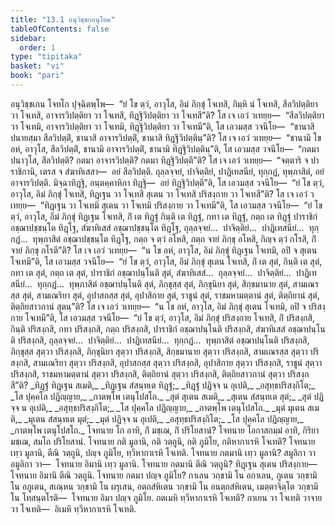 ```yaml
---
title: "13.1 อนุวิชฺชกอนุโยค"
tableOfContents: false
sidebar:
  order: 1
type: "tipitaka"
basket: "vi"
book: "pari"
---
```



<DynamicBreadcrumb />

<Division number="360" book="pari">

<Paragraph number="1792" book="pari">
อนุวิชฺชเกน โจทโก ปุจฺฉิตพฺโพ—  “ยํ โข ตฺวํ, อาวุโส, อิมํ ภิกฺขุํ โจเทสิ, กิมฺหิ นํ โจเทสิ, สีลวิปตฺติยา วา โจเทสิ, อาจารวิปตฺติยา วา โจเทสิ, ทิฏฺฐิวิปตฺติยา วา โจเทสี”ติ? โส เจ เอวํ วเทยฺย—  “สีลวิปตฺติยา วา โจเทมิ, อาจารวิปตฺติยา วา โจเทมิ, ทิฏฺฐิวิปตฺติยา วา โจเทมี”ติ, โส เอวมสฺส วจนีโย—  “ชานาสิ ปนายสฺมา สีลวิปตฺติํ, ชานาสิ อาจารวิปตฺติํ, ชานาสิ ทิฏฺฐิวิปตฺตินฺ”ติ? โส เจ เอวํ วเทยฺย—  “ชานามิ โข อหํ, อาวุโส, สีลวิปตฺติํ, ชานามิ อาจารวิปตฺติํ, ชานามิ ทิฏฺฐิวิปตฺตินฺ”ติ, โส เอวมสฺส วจนีโย—  “กตมา ปนาวุโส, สีลวิปตฺติ? กตมา อาจารวิปตฺติ? กตมา ทิฏฺฐิวิปตฺตี”ติ? โส เจ เอวํ วเทยฺย—  “จตฺตาริ จ ปาราชิกานิ, เตรส จ สํฆาทิเสสา—  อยํ สีลวิปตฺติ. ถุลฺลจฺจยํ, ปาจิตฺติยํ, ปาฏิเทสนียํ, ทุกฺกฏํ, ทุพฺภาสิตํ, อยํ อาจารวิปตฺติ. มิจฺฉาทิฏฺฐิ, อนฺตคฺคาหิกา ทิฏฺฐิ—  อยํ ทิฏฺฐิวิปตฺตี”ติ, โส เอวมสฺส วจนีโย—  “ยํ โข ตฺวํ, อาวุโส, อิมํ ภิกฺขุํ โจเทสิ, ทิฏฺเฐน วา โจเทสิ สุเตน วา โจเทสิ ปริสงฺกาย วา โจเทสี”ติ? โส เจ เอวํ วเทยฺย—  “ทิฏฺเฐน วา โจเทมิ สุเตน วา โจเทมิ ปริสงฺกาย วา โจเทมี”ติ, โส เอวมสฺส วจนีโย—  “ยํ โข ตฺวํ, อาวุโส, อิมํ ภิกฺขุํ ทิฏฺเฐน โจเทสิ, กิํ เต ทิฏฺฐํ กินฺติ เต ทิฏฺฐํ, กทา เต ทิฏฺฐํ, กตฺถ เต ทิฏฺฐํ ปาราชิกํ อชฺฌาปชฺชนฺโต ทิฏฺโฐ, สํฆาทิเสสํ อชฺฌาปชฺชนฺโต ทิฏฺโฐ, ถุลฺลจฺจยํ…  ปาจิตฺติยํ…  ปาฏิเทสนียํ…  ทุกฺกฏํ…  ทุพฺภาสิตํ อชฺฌาปชฺชนฺโต ทิฏฺโฐ, กตฺถ จ ตฺวํ อโหสิ, กตฺถ จายํ ภิกฺขุ อโหสิ, กิญฺจ ตฺวํ กโรสิ, กิํ จายํ ภิกฺขุ กโรตี”ติ? โส เจ เอวํ วเทยฺย—  “น โข อหํ, อาวุโส, อิมํ ภิกฺขุํ ทิฏฺเฐน โจเทมิ, อปิ จ สุเตน โจเทมี”ติ, โส เอวมสฺส วจนีโย—  “ยํ โข ตฺวํ, อาวุโส, อิมํ ภิกฺขุํ สุเตน โจเทสิ, กิํ เต สุตํ, กินฺติ เต สุตํ, กทา เต สุตํ, กตฺถ เต สุตํ, ปาราชิกํ อชฺฌาปนฺโนติ สุตํ, สํฆาทิเสสํ…  ถุลฺลจฺจยํ…  ปาจิตฺติยํ…  ปาฏิเทสนียํ…  ทุกฺกฏํ…  ทุพฺภาสิตํ อชฺฌาปนฺโนติ สุตํ, ภิกฺขุสฺส สุตํ, ภิกฺขุนิยา สุตํ, สิกฺขมานาย สุตํ, สามเณรสฺส สุตํ, สามเณริยา สุตํ, อุปาสกสฺส สุตํ, อุปาสิกาย สุตํ, ราชูนํ สุตํ, ราชมหามตฺตานํ สุตํ, ติตฺถิยานํ สุตํ, ติตฺถิยสาวกานํ สุตนฺ”ติ? โส เจ เอวํ วเทยฺย—  “น โข อหํ, อาวุโส, อิมํ ภิกฺขุํ สุเตน โจเทมิ, อปิ จ ปริสงฺกาย โจเทมี”ติ, โส เอวมสฺส วจนีโย—  “ยํ โข ตฺวํ, อาวุโส, อิมํ ภิกฺขุํ ปริสงฺกาย โจเทสิ, กิํ ปริสงฺกสิ, กินฺติ ปริสงฺกสิ, กทา ปริสงฺกสิ, กตฺถ ปริสงฺกสิ, ปาราชิกํ อชฺฌาปนฺโนติ ปริสงฺกสิ, สํฆาทิเสสํ อชฺฌาปนฺโนติ ปริสงฺกสิ, ถุลฺลจฺจยํ…  ปาจิตฺติยํ…  ปาฏิเทสนียํ…  ทุกฺกฏํ…  ทุพฺภาสิตํ อชฺฌาปนฺโนติ ปริสงฺกสิ, ภิกฺขุสฺส สุตฺวา ปริสงฺกสิ, ภิกฺขุนิยา สุตฺวา ปริสงฺกสิ, สิกฺขมานาย สุตฺวา ปริสงฺกสิ, สามเณรสฺส สุตฺวา ปริสงฺกสิ, สามเณริยา สุตฺวา ปริสงฺกสิ, อุปาสกสฺส สุตฺวา ปริสงฺกสิ, อุปาสิกาย สุตฺวา ปริสงฺกสิ, ราชูนํ สุตฺวา ปริสงฺกสิ, ราชมหามตฺตานํ สุตฺวา ปริสงฺกสิ, ติตฺถิยานํ สุตฺวา ปริสงฺกสิ, ติตฺถิยสาวกานํ สุตฺวา ปริสงฺกสี”ติ?
</Paragraph>

</Division>
<Division number="361" book="pari">

<Paragraph number="1793" type="verses" book="pari">
_ทิฏฺฐํ ทิฏฺเฐน สเมติ,_  
_ทิฏฺเฐน สํสนฺทเต ทิฏฺฐํ;_  
_ทิฏฺฐํ ปฏิจฺจ น อุเปติ,_  
_อสุทฺธปริสงฺกิโต;_  
_โส ปุคฺคโล ปฏิญฺญาย,_  
_กาตพฺโพ เตนุโปสโถ._  

</Paragraph>

<Paragraph number="1794" type="verses" book="pari">
_สุตํ สุเตน สเมติ,_  
_สุเตน สํสนฺทเต สุตํ;_  
_สุตํ ปฏิจฺจ น อุเปติ,_  
_อสุทฺธปริสงฺกิโต;_  
_โส ปุคฺคโล ปฏิญฺญาย,_  
_กาตพฺโพ เตนุโปสโถ._  

</Paragraph>

<Paragraph number="1795" type="verses" book="pari">
_มุตํ มุเตน สเมติ,_  
_มุเตน สํสนฺทเต มุตํ;_  
_มุตํ ปฏิจฺจ น อุเปติ,_  
_อสุทฺธปริสงฺกิโต;_  
_โส ปุคฺคโล ปฏิญฺญาย,_  
_กาตพฺโพ เตนุโปสโถ._  

</Paragraph>

</Division>
<Division number="362" book="pari">

<Paragraph number="1796" book="pari">
โจทนาย โก อาทิ, กิํ มชฺเฌ, กิํ ปริโยสานํ? โจทนาย โอกาสกมฺมํ อาทิ, กิริยา มชฺเฌ, สมโถ ปริโยสานํ. โจทนาย กติ มูลานิ, กติ วตฺถูนิ, กติ ภูมิโย, กติหากาเรหิ โจเทติ? โจทนาย เทฺว มูลานิ, ตีณิ วตฺถูนิ, ปญฺจ ภูมิโย, ทฺวีหากาเรหิ โจเทติ. โจทนาย กตมานิ เทฺว มูลานิ? สมูลิกา วา อมูลิกา วา—  โจทนาย อิมานิ เทฺว มูลานิ. โจทนาย กตมานิ ตีณิ วตฺถูนิ? ทิฏฺเฐน สุเตน ปริสงฺกาย—  โจทนาย อิมานิ ตีณิ วตฺถูนิ. โจทนาย กตมา ปญฺจ ภูมิโย? กาเลน วกฺขามิ โน อกาเลน, ภูเตน วกฺขามิ โน อภูเตน, สเณฺหน วกฺขามิ โน ผรุเสน, อตฺถสํหิเตน วกฺขามิ โน อนตฺถสํหิเตน, เมตฺตาจิตฺโต วกฺขามิ โน โทสนฺตโรติ—  โจทนาย อิมา ปญฺจ ภูมิโย.
</Paragraph>

<Paragraph number="1797" book="pari">
กตเมหิ ทฺวีหากาเรหิ โจเทติ? กาเยน วา โจเทติ วาจาย วา โจเทติ—  อิเมหิ ทฺวีหากาเรหิ โจเทติ.
</Paragraph>
</Division>
